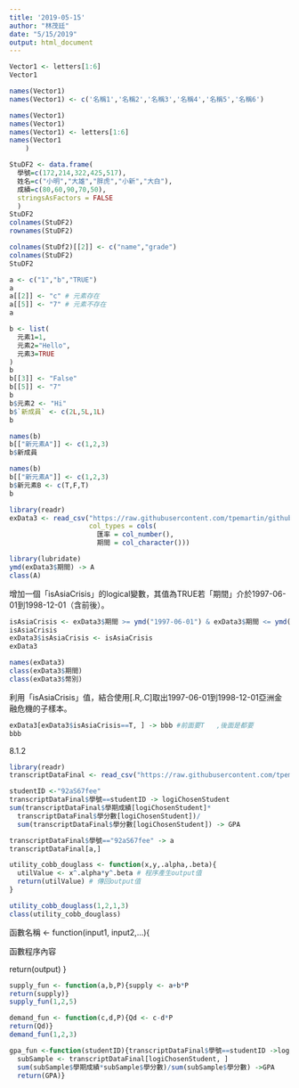 ```yaml
---
title: '2019-05-15'
author: "林茂廷"
date: "5/15/2019"
output: html_document
---
```


```r
Vector1 <- letters[1:6]
Vector1

names(Vector1)
names(Vector1) <- c('名稱1','名稱2','名稱3','名稱4','名稱5','名稱6')

names(Vector1)
names(Vector1) 
names(Vector1) <- letters[1:6]
names(Vector1
    )


```
```r
StuDF2 <- data.frame(
  學號=c(172,214,322,425,517),
  姓名=c("小明","大雄","胖虎","小新","大白"),
  成績=c(80,60,90,70,50),
  stringsAsFactors = FALSE
  )
StuDF2 
colnames(StuDF2) 
rownames(StuDF2)
```

```r
colnames(StuDf2)[[2]] <- c("name","grade")
colnames(StuDF2)
StuDF2
```


```r
a <- c("1","b","TRUE")
a
a[[2]] <- "c" # 元素存在
a[[5]] <- "7" # 元素不存在
a
```

```r
b <- list(
  元素1=1,
  元素2="Hello",
  元素3=TRUE
)
b
b[[3]] <- "False"
b[[5]] <- "7"
b
b$元素2 <- "Hi"
b$`新成員` <- c(2L,5L,1L)
b
```

```r
names(b)
b[["新元素A"]] <- c(1,2,3)
b$新成員

names(b)
b[["新元素A"]] <- c(1,2,3)
b$新元素B <- c(T,F,T)
b
```
```r
library(readr)
exData3 <- read_csv("https://raw.githubusercontent.com/tpemartin/github-data/master/exData3.csv",
                    col_types = cols(
                      匯率 = col_number(),
                      期間 = col_character()))
```
```r
library(lubridate)
ymd(exData3$期間) -> A
class(A)
```
增加一個「isAsiaCrisis」的logical變數，其值為TRUE若「期間」介於1997-06-01到1998-12-01（含前後）。
```r
isAsiaCrisis <- exData3$期間 >= ymd("1997-06-01") & exData3$期間 <= ymd("1998-12-01")
isAsiaCrisis
exData3$isAsiaCrisis <- isAsiaCrisis
exData3
```
```r
names(exData3)
class(exData3$期間)
class(exData3$幣別)
```
利用「isAsiaCrisis」值，結合使用[.R,.C]取出1997-06-01到1998-12-01亞洲金融危機的子樣本。
```r

exData3[exData3$isAsiaCrisis==T, ] -> bbb #前面要T   ,後面是都要
bbb
```
8.1.2

```r
library(readr)
transcriptDataFinal <- read_csv("https://raw.githubusercontent.com/tpemartin/github-data/master/transcriptDataFinal.csv")
```
```r
studentID <-"92aS67fee" 
transcriptDataFinal$學號==studentID -> logiChosenStudent
sum(transcriptDataFinal$學期成績[logiChosenStudent]*
  transcriptDataFinal$學分數[logiChosenStudent])/
  sum(transcriptDataFinal$學分數[logiChosenStudent]) -> GPA
```
```r
transcriptDataFinal$學號=="92aS67fee" -> a
transcriptDataFinal[a,]

```
```r
utility_cobb_douglass <- function(x,y,.alpha,.beta){
  utilValue <- x^.alpha*y^.beta # 程序產生output值
  return(utilValue) # 傳回output值
}
```
```r
utility_cobb_douglass(1,2,1,3)
class(utility_cobb_douglass)
```
函數名稱 <- function(input1, input2,...){

函數程序內容

return(output)
}
```r
supply_fun <- function(a,b,P){supply <- a+b*P
return(supply)}
supply_fun(1,2,5)
```
```r
demand_fun <- function(c,d,P){Qd <- c-d*P
return(Qd)}
demand_fun(1,2,3)
```
```r
gpa_fun <-function(studentID){transcriptDataFinal$學號==studentID ->logiChosenStudent
  subSample <- transcriptDataFinal[logiChosenStudent, ]
  sum(subSample$學期成績*subSample$學分數)/sum(subSample$學分數) ->GPA
  return(GPA)}
```



